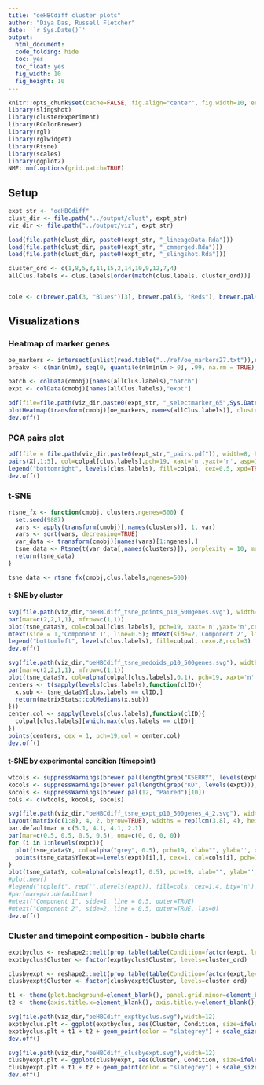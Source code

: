 ```yaml
---
title: "oeHBCdiff cluster plots"
author: "Diya Das, Russell Fletcher"
date: '`r Sys.Date()`'
output:
  html_document:
  code_folding: hide
  toc: yes
  toc_float: yes
  fig_width: 10
  fig_height: 10
---
```

```r
knitr::opts_chunk$set(cache=FALSE, fig.align="center", fig.width=10, error=TRUE,message=TRUE, echo=TRUE, warning=TRUE,results="markup", eval=FALSE)
library(slingshot)
library(clusterExperiment)
library(RColorBrewer)
library(rgl)
library(rglwidget)
library(Rtsne)
library(scales)
library(ggplot2)
NMF::nmf.options(grid.patch=TRUE)
```

## Setup
```r
expt_str <- "oeHBCdiff"
clust_dir <- file.path("../output/clust", expt_str)
viz_dir <- file.path("../output/viz", expt_str)

load(file.path(clust_dir, paste0(expt_str, "_lineageData.Rda")))
load(file.path(clust_dir, paste0(expt_str, "_cmmerged.Rda")))
load(file.path(clust_dir, paste0(expt_str, "_slingshot.Rda")))

cluster_ord <- c(1,8,5,3,11,15,2,14,10,9,12,7,4)
allClus.labels <- clus.labels[order(match(clus.labels, cluster_ord))]


cole <- c(brewer.pal(3, "Blues")[3], brewer.pal(5, "Reds"), brewer.pal(12, "Paired")[10])

```

## Visualizations

### Heatmap of marker genes
```r
oe_markers <- intersect(unlist(read.table("../ref/oe_markers27.txt")),rownames(assay(cmobj)))
breakv <- c(min(nlm), seq(0, quantile(nlm[nlm > 0], .99, na.rm = TRUE), length = 50), max(nlm))

batch <- colData(cmobj)[names(allClus.labels),"batch"]
expt <- colData(cmobj)[names(allClus.labels),"expt"]

pdf(file=file.path(viz_dir,paste0(expt_str, "_selectmarker_65",Sys.Date(),".pdf")), width=6, height=5.5)
plotHeatmap(transform(cmobj)[oe_markers, names(allClus.labels)], clusterSamples=FALSE, clusterFeatures=FALSE, breaks=breakv, sampleData=data.frame(cluster=allClus.labels, expt=expt, batch=batch), clusterLegend=list(cluster=colpal, expt=cole), annLegend=FALSE)
dev.off()
```

### PCA pairs plot
```r
pdf(file = file.path(viz_dir,paste0(expt_str,"_pairs.pdf")), width=8, height=8)
pairs(X[,1:5], col=colpal[clus.labels],pch=19, xaxt='n',yaxt='n', asp=1, cex=0.5)
legend("bottomright", levels(clus.labels), fill=colpal, cex=0.5, xpd=TRUE)
dev.off()
```
### t-SNE
```r
rtsne_fx <- function(cmobj, clusters,ngenes=500) {
  set.seed(9887)
  vars <- apply(transform(cmobj)[,names(clusters)], 1, var)
  vars <- sort(vars, decreasing=TRUE)
  var_data <- transform(cmobj)[names(vars)[1:ngenes],]
  tsne_data <- Rtsne(t(var_data[,names(clusters)]), perplexity = 10, max_iter=1000)
  return(tsne_data)
}

tsne_data <- rtsne_fx(cmobj,clus.labels,ngenes=500)
```
#### t-SNE by cluster
```r
svg(file.path(viz_dir,"oeHBCdiff_tsne_points_p10_500genes.svg"), width=3.25,height=3.25)
par(mar=c(2,2,1,1), mfrow=c(1,1))
plot(tsne_data$Y, col=colpal[clus.labels], pch=19, xaxt='n',yaxt='n',cex=0.5,ylab=)
mtext(side = 1,'Component 1', line=0.5); mtext(side=2,'Component 2', line=0.5)
legend("bottomleft", levels(clus.labels), fill=colpal, cex=.8,ncol=3)
dev.off()

svg(file.path(viz_dir,"oeHBCdiff_tsne_medoids_p10_500genes.svg"), width=3.25,height=3.25)
par(mar=c(2,2,1,1), mfrow=c(1,1))
plot(tsne_data$Y, col=alpha(colpal[clus.labels],0.1), pch=19, xaxt='n',yaxt='n',cex=0.5,ylab='',xlab='')
centers <- t(sapply(levels(clus.labels),function(clID){
  x.sub <- tsne_data$Y[clus.labels == clID,]
  return(matrixStats::colMedians(x.sub))
}))
center.col <- sapply(levels(clus.labels),function(clID){
  colpal[clus.labels][which.max(clus.labels == clID)]
})
points(centers, cex = 1, pch=19,col = center.col)
dev.off()
```

#### t-SNE by experimental condition (timepoint)
```r
wtcols <- suppressWarnings(brewer.pal(length(grep("K5ERRY", levels(expt)))+2, "Blues")[-(1:2)])
kocols <- suppressWarnings(brewer.pal(length(grep("KO", levels(expt))), "Reds"))
socols <- suppressWarnings(brewer.pal(12, "Paired")[10])
cols <- c(wtcols, kocols, socols)

svg(file.path(viz_dir,"oeHBCdiff_tsne_expt_p10_500genes_4_2.svg"), width=6)
layout(matrix(c(1:8), 4, 2, byrow=TRUE), widths = rep(lcm(3.8), 4), heights = rep(lcm(3.8), 3))
par.defaultmar = c(5.1, 4.1, 4.1, 2.1)
par(mar=c(0.5, 0.5, 0.5, 0.5), oma=c(0, 0, 0, 0))
for (i in 1:nlevels(expt)){
  plot(tsne_data$Y, col=alpha("grey", 0.5), pch=19, xlab="", ylab='', xaxt='n', yaxt='n', cex=1)
  points(tsne_data$Y[expt==levels(expt)[i],], cex=1, col=cols[i], pch=19)
}
plot(tsne_data$Y, col=alpha(cols[expt], 0.5), pch=19, xlab="", ylab='', xaxt='n', yaxt='n', cex=1)
#plot.new()
#legend("topleft", rep('',nlevels(expt)), fill=cols, cex=1.4, bty='n')
#par(mar=par.defaultmar)
#mtext("Component 1", side=1, line = 0.5, outer=TRUE)
#mtext("Component 2", side=2, line = 0.5, outer=TRUE, las=0)
dev.off()
```

### Cluster and timepoint composition - bubble charts
```r
exptbyclus <- reshape2::melt(prop.table(table(Condition=factor(expt, levels=rev(levels(expt))), Cluster=clus.labels), 1), value.name="Percent")
exptbyclus$Cluster <- factor(exptbyclus$Cluster, levels=cluster_ord)

clusbyexpt <- reshape2::melt(prop.table(table(Condition=factor(expt,levels=rev(levels(expt))),Cluster=clus.labels),2),value.name="Percent")
clusbyexpt$Cluster <- factor(clusbyexpt$Cluster, levels=cluster_ord)

t1 <- theme(plot.background=element_blank(), panel.grid.minor=element_blank(), panel.border=element_blank(), panel.background=element_blank(), axis.line=element_blank(),axis.ticks=element_blank(), legend.title=element_blank(), legend.background=element_blank(), axis.text.x=element_blank(), axis.text.y=element_blank(),legend.key= element_rect(fill="white"))
t2 <- theme(axis.title.x=element_blank(), axis.title.y=element_blank(),  plot.title=element_blank(),legend.text=element_blank())

svg(file.path(viz_dir,"oeHBCdiff_exptbyclus.svg"),width=12)
exptbyclus.plt <- ggplot(exptbyclus, aes(Cluster, Condition, size=ifelse(Percent==0, NA, Percent)))
exptbyclus.plt + t1 + t2 + geom_point(color = "slategrey") + scale_size_area(max_size=20, name=NULL, breaks=c(0.25, 0.5, 0.75)) + theme(panel.grid.major.x = element_blank(), panel.grid.major.y = element_line(size=0.1, color="black"))
dev.off()

svg(file.path(viz_dir,"oeHBCdiff_clusbyexpt.svg"),width=12)
clusbyexpt.plt <- ggplot(clusbyexpt, aes(Cluster, Condition, size=ifelse(Percent==0, NA, Percent)))
clusbyexpt.plt + t1 + t2 + geom_point(color = "slategrey") + scale_size_area(max_size=20, name=NULL, breaks=c(0.25, 0.5, 0.75)) + theme(panel.grid.major.y = element_blank(), panel.grid.major.x = element_line(size=0.1, color="black"))
dev.off()
```


